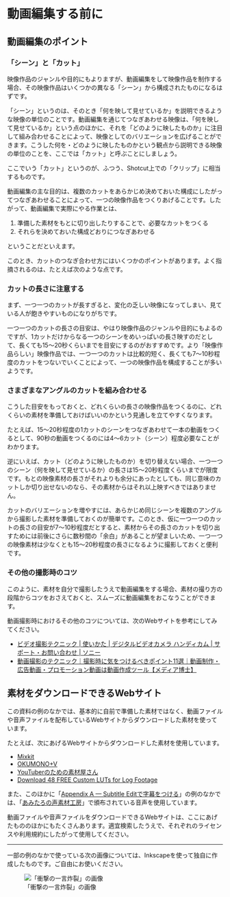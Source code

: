 # 動画編集する前に

## 動画編集のポイント

### 「シーン」と「カット」

映像作品のジャンルや目的にもよりますが、動画編集をして映像作品を制作する場合、その映像作品はいくつかの異なる「シーン」から構成されたものになるはずです。

「シーン」というのは、そのとき「何を映して見せているか」を説明できるような映像の単位のことです。動画編集を通じてつなぎあわせる映像は、「何を映して見せているか」という点のほかに、それを「どのように映したものか」に注目して組み合わせることによって、映像としてのバリエーションを広げることができます。こうした何を・どのように映したものかという観点から説明できる映像の単位のことを、ここでは「カット」と呼ぶことにしましょう。

:::{.callout-note}
ここでいう「カット」というのが、ふつう、Shotcut上での「クリップ」に相当するものです。
:::

動画編集の主な目的は、複数のカットをあらかじめ決めておいた構成にしたがってつなぎあわせることによって、一つの映像作品をつくりあげることです。したがって、動画編集で実際にやる作業とは、

1. 準備した素材をもとに切り出したりすることで、必要なカットをつくる
2. それらを決めておいた構成どおりにつなぎあわせる

ということだといえます。

このとき、カットのつなぎ合わせ方にはいくつかのポイントがあります。よく指摘されるのは、たとえば次のような点です。

### カットの長さに注意する

まず、一つ一つのカットが長すぎると、変化の乏しい映像になってしまい、見ている人が飽きやすいものになりがちです。

一つ一つのカットの長さの目安は、やはり映像作品のジャンルや目的にもよるのですが、1カットだけからなる一つのシーンをめいっぱいの長さ映すのだとして、長くても15～20秒くらいまでを目安にするのがおすすめです。より「映像作品らしい」映像作品では、一つ一つのカットは比較的短く、長くても7～10秒程度のカットをつないでいくことによって、一つの映像作品を構成することが多いようです。

### さまざまなアングルのカットを組み合わせる

こうした目安をもっておくと、どれくらいの長さの映像作品をつくるのに、どれくらいの素材を準備しておけばいいのかという見通しを立てやすくなります。

たとえば、15～20秒程度の1カットのシーンをつなぎあわせて一本の動画をつくるとして、90秒の動画をつくるのには4～6カット（シーン）程度必要なことがわかります。

逆にいえば、カット（どのように映したものか）を切り替えない場合、一つ一つのシーン（何を映して見せているか）の長さは15～20秒程度くらいまでが限度です。もとの映像素材の長さがそれよりも余分にあったとしても、同じ意味のカットしか切り出せないのなら、その素材からはそれ以上映すべきではありません。

カットのバリエーションを増やすには、あらかじめ同じシーンを複数のアングルから撮影した素材を準備しておくのが簡単です。このとき、仮に一つ一つのカットの長さの目安が7～10秒程度だとすると、素材からその長さのカットを切り出すためには前後にさらに数秒間の「余白」があることが望ましいため、一つ一つの映像素材は少なくとも15～20秒程度の長さになるように撮影しておくと便利です。

### その他の撮影時のコツ

このように、素材を自分で撮影したうえで動画編集をする場合、素材の撮り方の段階からコツをおさえておくと、スムーズに動画編集をおこなうことができます。

動画撮影時におけるその他のコツについては、次のWebサイトを参考にしてみてください。

- [ビデオ撮影テクニック | 使いかた | デジタルビデオカメラ ハンディカム | サポート・お問い合わせ | ソニー](https://www.sony.jp/support/handycam/enjoy/photo/)
- [動画撮影のテクニック｜撮影時に気をつけるべきポイント11選｜動画制作・広告動画・プロモーション動画は動画作成ツール【メディア博士】](https://media-hakase.com/column/article/page_399.html)


## 素材をダウンロードできるWebサイト

この資料の例のなかでは、基本的に自前で準備した素材ではなく、動画ファイルや音声ファイルを配布しているWebサイトからダウンロードした素材を使っています。

たとえば、次にあげるWebサイトからダウンロードした素材を使用しています。

- [Mixkit](https://mixkit.co/)
- [OKUMONO+V](https://sozaino.site/v/)
- [YouTuberのための素材屋さん](https://ytsozaiyasan.com/)
- [Download 48 FREE Custom LUTs for Log Footage](https://www.shutterstock.com/blog/free-luts-for-log-footage)

また、このほかに「[Appendix A — Subtitle Editで字幕をつける](captions.html)」の例のなかでは、「[あみたろの声素材工房](https://amitaro.net/)」で頒布されている音声を使用しています。

動画ファイルや音声ファイルをダウンロードできるWebサイトは、ここにあげたもののほかにもたくさんあります。適宜検索したうえで、それぞれのライセンスや利用規約にしたがって使用してください。

---

一部の例のなかで使っている次の画像については、Inkscapeを使って独自に作成したものです。ご自由にお使いください。

![「衝撃の一言炸裂」の画像](assets/sozai.png)
